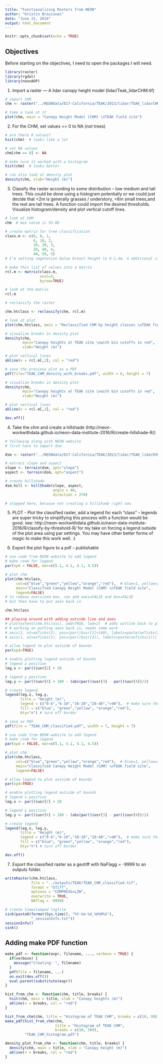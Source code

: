 ```yaml
---
title: "Functionalizing Rasters from NEON"
author: "Kristin Braziunas"
date: "June 21, 2016"
output: html_document
---
```


```r
knitr::opts_chunk$set(echo = TRUE)
```

## Objectives

Before starting on the objectives, I need to open the packages I will need.

```r

library(raster)
library(rgdal)
library(neonAOP)

```

1. Import a raster — A lidar canopy height model (lidar/Teak_lidarCHM.tif)

```r

# import CHM
chm <- raster("../NEONdata/D17-California/TEAK/2013/lidar/TEAK_lidarCHM.tif")

# take a look at it
plot(chm, main = "Canopy Height Model (CHM) \nTEAK field site")

```

2. For the CHM, set values == 0 to NA (not trees)

```r

# are there 0 values?
hist(chm)  # looks like a lot

# set NA values
chm[chm == 0] <- NA

# make sure it worked with a histogram
hist(chm)  # looks better

# can also look at density plot
density(chm, xlab="Height (m)")

```

3. Classify the raster according to some distribution – low medium and tall trees. This could be done using a histogram potentially or we could just decide that <2m is generally grasses / understory, <6m small trees,and the rest are tall trees. A function could import the desired thresholds. Visualize histogram/density and plot vertical cutoff lines.

```r

# look at CHM
chm  # max value is 55.68

# create matrix for tree classification
class.m <- c(0, 6, 1,
             6, 10, 2,
             10, 20, 3,
             20, 40, 4,
             40, 56, 5)
# I'm setting vegetation below breast height to 0-1.4m, 4 additional classes.

# make this list of values into a matrix
rcl.m <- matrix(class.m,
                ncol=3,
                byrow=TRUE)

# look at the matrix
rcl.m

# reclassify the raster

chm.htclass <- reclassify(chm, rcl.m)

# look at plot
plot(chm.htclass, main = "Reclassified CHM by height classes \nTEAK field site")

# visualize breaks in density plot
density(chm,
        main="Canopy heights at TEAK site \nwith bin cutoffs in red",
        xlab="Height (m)")

# plot vertical lines
abline(v = rcl.m[,2], col = "red")

```

```r

# save the previous plot as a PDF
pdf(file="TEAK_CHM_density_with_breaks.pdf", width = 6, height = 7)

# visualize breaks in density plot
density(chm,
        main="Canopy heights at TEAK site \nwith bin cutoffs in red",
        xlab="Height (m)")

# plot vertical lines
abline(v = rcl.m[,2], col = "red")

dev.off()

```

4. Take the chm and create a hillshade (http://neon-workwithdata.github.io/neon-data-institute-2016/R/create-hillshade-R/)

```r

# following along with NEON website
# first have to import dsm

dsm <- raster("../NEONdata/D17-California/TEAK/2013/lidar/TEAK_lidarDSM.tif")

# extract slope and aspect
slope <- terrain(dsm, opt="slope")
aspect <- terrain(dsm, opt="aspect")

# create hillshade
dsm.hill <- hillShade(slope, aspect,
                      angle = 40,
                      direction = 270)

# stopped here, because not creating a hillshade right now

```

5. PLOT - Plot the classified raster, add a legend for each “class” - legends are super tricky to simplifying this process with a function would be good.  see: http://neon-workwithdata.github.io/neon-data-institute-2016/R/classify-by-threshold-R/  for my take on forcing a legend outside of the plot area using par settings. You may have other better forms of magic to make this work well. :)

6. Export the plot figure to a pdf – publishable


```r

# use code from NEON website to add legend
# make room for legend
par(xpd = FALSE, mar=c(5.1, 4.1, 4.1, 4.5))

# plot chm
plot(chm.htclass,
     col=c("blue","green","yellow","orange","red"),  # blue=1, yellow=2, green=3
     main="Classified Canopy Height Model (CHM) \nTEAK field site",
     legend=FALSE)
# to remove oversized box, can add axes=FALSE and box=FALSE
# but then have to put axes back in

chm.htclass

## playing around with adding outside line and axes
# plot(extent(chm.htclass), add=TRUE, lwd=2)  # adds outline back to plot
# # working on putting axes back in, needs some work
# axis(2, at=axTicks(2), pos=(par()$usr[1]+140), labels=paste(axTicks(2)))
# axis(1, at=axTicks(1), pos=(par()$usr[3]), labels=paste(axTicks(1)))

# allow legend to plot outside of bounds
par(xpd=TRUE)

# enable plotting legend outside of bounds
# legend x position
leg.x <- par()$usr[2] + 20

# legend y position
leg.y <- par()$usr[4] + 100 - (abs(par()$usr[3] - par()$usr[4])/2)

# create legend
legend(leg.x, leg.y,
       title = "Height (m)",
       legend = c("0-6","6-10","10-20","20-40",">40"),  # make sure the order matches the colors, next
       fill = c("blue", "green","yellow", "orange","red"),
       bty="n") # turn off border

```

```r

# save as PDF
pdf(file = "TEAK_CHM_classified.pdf", width = 7, height = 7)

# use code from NEON website to add legend
# make room for legend
par(xpd = FALSE, mar=c(5.1, 4.1, 4.1, 4.5))

# plot chm
plot(chm.htclass,
     col=c("blue","green","yellow","orange","red"),  # blue=1, yellow=2, green=3
     main="Classified Canopy Height Model (CHM) \nTEAK field site",
     legend=FALSE)

# allow legend to plot outside of bounds
par(xpd=TRUE)

# enable plotting legend outside of bounds
# legend x position
leg.x <- par()$usr[2] + 20

# legend y position
leg.y <- par()$usr[4] + 100 - (abs(par()$usr[3] - par()$usr[4])/2)

# create legend
legend(leg.x, leg.y,
       title = "Height (m)",
       legend = c("0-6","6-10","10-20","20-40",">40"),  # make sure the order matches the colors, next
       fill = c("blue", "green","yellow", "orange","red"),
       bty="n") # turn off border

dev.off()

```


7. Export the classified raster as a geotiff with NaFlagg = -9999 to an outputs folder.

```r

writeRaster(chm.htclass,
            file = "../outputs/TEAK/TEAK_CHM_classified.tif",
            format = "GTiff",
            options = "COMPRESS=LZW", 
            overwrite = TRUE,
            NAflag = -9999)

```

```r

# create timestamped logfile
sink(paste0(format(Sys.time(), "%Y-%m-%d_%H%M%S"),
            "_sessionInfo.txt"))
sessionInfo()
sink()

```

## Adding make PDF function

```r

make_pdf <- function(expr, filename, ..., verbose = TRUE) {
  if(verbose) {
    message("Creating: ", filename)
  }
  pdf(file = filename, ...)
  on.exit(dev.off())
  eval.parent(substitute(expr))
}

hist_from_chm <- function(chm, title, breaks) {
  hist(chm, main = title, xlab = "Canopy heights (m)")
  abline(v = breaks, col = "red")
}

hist_from_chm(chm, title = "Histogram of TEAK CHM", breaks = c(10, 30))
make_pdf(hist_from_chm(chm, 
                       title = "Histogram of TEAK CHM", 
                       breaks = c(10, 30)), 
         "TEAK_CHM_histogram.pdf")

density_plot_from_chm <- function(chm, title, breaks) {
  density(chm, main = title, xlab = "Canopy height (m)")
  abline(v = breaks, col = "red")
}

```

